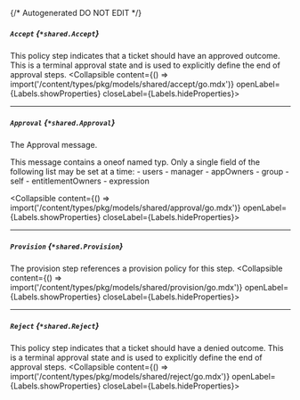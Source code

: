{/* Autogenerated DO NOT EDIT  */}

##### `Accept` *{`*shared.Accept`}*
This policy step indicates that a ticket should have an approved outcome. This is a terminal approval state and is used to explicitly define the end of approval steps.
<Collapsible content={() => import('/content/types/pkg/models/shared/accept/go.mdx')} openLabel={Labels.showProperties} closeLabel={Labels.hideProperties}>
</Collapsible>

---
##### `Approval` *{`*shared.Approval`}*
The Approval message.

This message contains a oneof named typ. Only a single field of the following list may be set at a time:
  \- users
  \- manager
  \- appOwners
  \- group
  \- self
  \- entitlementOwners
  \- expression

<Collapsible content={() => import('/content/types/pkg/models/shared/approval/go.mdx')} openLabel={Labels.showProperties} closeLabel={Labels.hideProperties}>
</Collapsible>

---
##### `Provision` *{`*shared.Provision`}*
The provision step references a provision policy for this step.
<Collapsible content={() => import('/content/types/pkg/models/shared/provision/go.mdx')} openLabel={Labels.showProperties} closeLabel={Labels.hideProperties}>
</Collapsible>

---
##### `Reject` *{`*shared.Reject`}*
This policy step indicates that a ticket should have a denied outcome. This is a terminal approval state and is used to explicitly define the end of approval steps.
<Collapsible content={() => import('/content/types/pkg/models/shared/reject/go.mdx')} openLabel={Labels.showProperties} closeLabel={Labels.hideProperties}>
</Collapsible>


